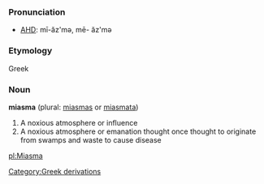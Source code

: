 ===Pronunciation===
*[[w:AHD|AHD]]: mī-ăz'mə, mē- ăz'mə

===Etymology===
Greek

===Noun===
'''miasma''' (plural: [[miasmas]] or [[miasmata]])
# A noxious atmosphere or influence
# A noxious atmosphere or emanation thought once thought to originate from swamps and waste to cause disease

[[pl:Miasma]]
[[Category:Greek derivations]]